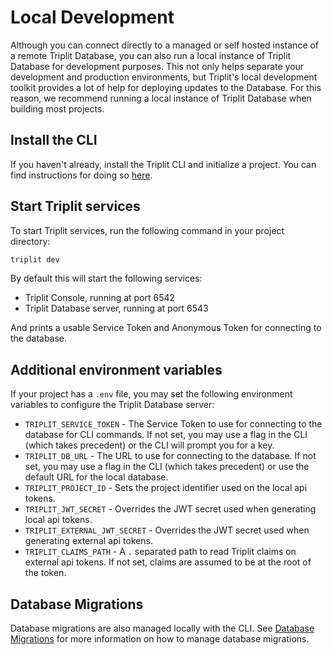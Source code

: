 # Local Development

Although you can connect directly to a managed or self hosted instance of a remote Triplit Database, you can also run a local instance of Triplit Database for development purposes. This not only helps separate your development and production environments, but Triplit's local development toolkit provides a lot of help for deploying updates to the Database. For this reason, we recommend running a local instance of Triplit Database when building most projects.

## Install the CLI

If you haven't already, install the Triplit CLI and initialize a project. You can find instructions for doing so [here](/getting-started).

## Start Triplit services

To start Triplit services, run the following command in your project directory:

```bash
triplit dev
```

By default this will start the following services:

- Triplit Console, running at port 6542
- Triplit Database server, running at port 6543

And prints a usable Service Token and Anonymous Token for connecting to the database.

## Additional environment variables

If your project has a `.env` file, you may set the following environment variables to configure the Triplit Database server:

- `TRIPLIT_SERVICE_TOKEN` - The Service Token to use for connecting to the database for CLI commands. If not set, you may use a flag in the CLI (which takes precedent) or the CLI will prompt you for a key.
- `TRIPLIT_DB_URL` - The URL to use for connecting to the database. If not set, you may use a flag in the CLI (which takes precedent) or use the default URL for the local database.
- `TRIPLIT_PROJECT_ID` - Sets the project identifier used on the local api tokens.
- `TRIPLIT_JWT_SECRET` - Overrides the JWT secret used when generating local api tokens.
- `TRIPLIT_EXTERNAL_JWT_SECRET` - Overrides the JWT secret used when generating external api tokens.
- `TRIPLIT_CLAIMS_PATH` - A `.` separated path to read Triplit claims on external api tokens. If not set, claims are assumed to be at the root of the token.

## Database Migrations

Database migrations are also managed locally with the CLI. See [Database Migrations](/guides/migrations) for more information on how to manage database migrations.
